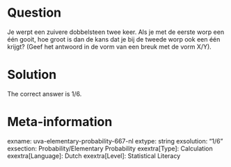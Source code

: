 Question
========

Je werpt een zuivere dobbelsteen twee keer. Als je met de eerste worp een één gooit, hoe groot is dan de kans dat je bij de tweede worp ook een één krijgt?
(Geef het antwoord in de vorm van een breuk met de vorm X/Y). 

Solution
========

The correct answer is 1/6.

Meta-information
================
exname: uva-elementary-probability-667-nl 
extype: string 
exsolution: "1/6" 
exsection: Probability/Elementary Probability 
exextra[Type]: Calculation 
exextra[Language]: Dutch 
exextra[Level]: Statistical Literacy 
